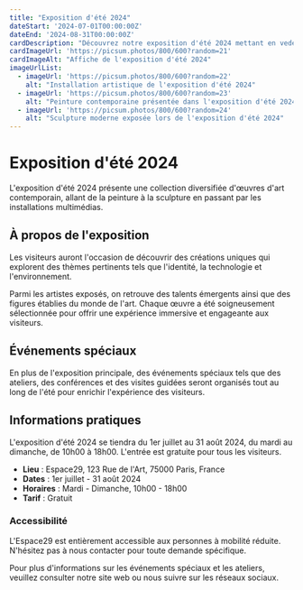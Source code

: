 ```yaml
---
title: "Exposition d'été 2024"
dateStart: '2024-07-01T00:00:00Z'
dateEnd: '2024-08-31T00:00:00Z'
cardDescription: "Découvrez notre exposition d'été 2024 mettant en vedette des artistes contemporains locaux et internationaux. Plongez dans un monde d'art innovant et inspirant tout au long de l'été."
cardImageUrl: 'https://picsum.photos/800/600?random=21'
cardImageAlt: "Affiche de l'exposition d'été 2024"
imageUrlList:
  - imageUrl: 'https://picsum.photos/800/600?random=22'
    alt: "Installation artistique de l'exposition d'été 2024"
  - imageUrl: 'https://picsum.photos/800/600?random=23'
    alt: "Peinture contemporaine présentée dans l'exposition d'été 2024"
  - imageUrl: 'https://picsum.photos/800/600?random=24'
    alt: "Sculpture moderne exposée lors de l'exposition d'été 2024"
---
```


# Exposition d'été 2024

L'exposition d'été 2024 présente une collection diversifiée d'œuvres d'art contemporain, allant de la peinture à la sculpture en passant par les installations multimédias.

## À propos de l'exposition

Les visiteurs auront l'occasion de découvrir des créations uniques qui explorent des thèmes pertinents tels que l'identité, la technologie et l'environnement.

Parmi les artistes exposés, on retrouve des talents émergents ainsi que des figures établies du monde de l'art. Chaque œuvre a été soigneusement sélectionnée pour offrir une expérience immersive et engageante aux visiteurs.

## Événements spéciaux

En plus de l'exposition principale, des événements spéciaux tels que des ateliers, des conférences et des visites guidées seront organisés tout au long de l'été pour enrichir l'expérience des visiteurs.

## Informations pratiques

L'exposition d'été 2024 se tiendra du 1er juillet au 31 août 2024, du mardi au dimanche, de 10h00 à 18h00. L'entrée est gratuite pour tous les visiteurs.

- **Lieu** : Espace29, 123 Rue de l'Art, 75000 Paris, France
- **Dates** : 1er juillet - 31 août 2024
- **Horaires** : Mardi - Dimanche, 10h00 - 18h00
- **Tarif** : Gratuit

### Accessibilité

L'Espace29 est entièrement accessible aux personnes à mobilité réduite. N'hésitez pas à nous contacter pour toute demande spécifique.

Pour plus d'informations sur les événements spéciaux et les ateliers, veuillez consulter notre site web ou nous suivre sur les réseaux sociaux.

